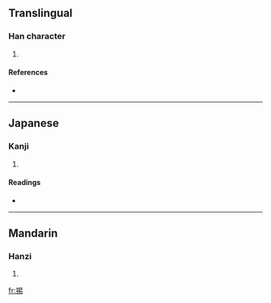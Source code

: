 ==Translingual==

===Han character===
{{Han char|rn=64|rad=手|as=08|sn=11|four=|canj=手日心竹 (QAPH)}}

# {{defn|Han|sort=手08}}

====References====
* {{Han ref|kx=0439.050|dkj=12281|dj=0789.050|hdz=31897.030|uh=63A6|ud=25510}}

----

==Japanese==

===Kanji===
{{ja-kanji|grade=|rs=手08}}

# {{defn|Japanese|sort=手08}}

====Readings====
* {{ja-readings|on=[[よう]] (you)|kun=[[あげる]] (ageru)}}

----

==Mandarin==

===Hanzi===
{{cmn-hanzi|pin=[[tì]] ([[ti4]])|wg=t'i<sup>4</sup>}}

# {{defn|Mandarin|sort=手08}}

[[fr:掦]]